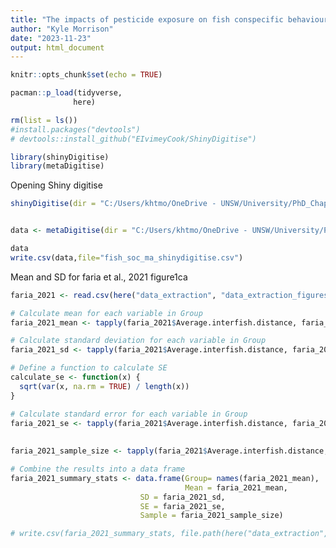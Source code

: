 ```yaml
---
title: "The impacts of pesticide exposure on fish conspecific behavioural interactions: systematic review and meta-analysis - data extraction"
author: "Kyle Morrison"
date: "2023-11-23"
output: html_document
---
```


```r
knitr::opts_chunk$set(echo = TRUE)
```

```r
pacman::p_load(tidyverse,
              here)
```


```r
rm(list = ls())
#install.packages("devtools")
# devtools::install_github("EIvimeyCook/ShinyDigitise")

library(shinyDigitise)
library(metaDigitise)

```

Opening Shiny digitise
```r
shinyDigitise(dir = "C:/Users/khtmo/OneDrive - UNSW/University/PhD_Chapters/4_fish_soc_ma/fish_conspecific_behaviour_MA/data_extraction/data_extraction_figures")


data <- metaDigitise(dir = "C:/Users/khtmo/OneDrive - UNSW/University/PhD_Chapters/4_fish_soc_ma/fish_conspecific_behaviour_MA/data_extraction/data_extraction_figures")

data
write.csv(data,file="fish_soc_ma_shinydigitise.csv")
```


Mean and SD for faria et al., 2021 figure1ca
```r
faria_2021 <- read.csv(here("data_extraction", "data_extraction_figures", "faria_2021_fig1ca.csv"))

# Calculate mean for each variable in Group
faria_2021_mean <- tapply(faria_2021$Average.interfish.distance, faria_2021$Group, mean, na.rm = TRUE)

# Calculate standard deviation for each variable in Group
faria_2021_sd <- tapply(faria_2021$Average.interfish.distance, faria_2021$Group, sd, na.rm = TRUE)

# Define a function to calculate SE
calculate_se <- function(x) {
  sqrt(var(x, na.rm = TRUE) / length(x))
}

# Calculate standard error for each variable in Group
faria_2021_se <- tapply(faria_2021$Average.interfish.distance, faria_2021$Group, function(x) calculate_se(x) / sqrt(length(x)))
 
 
faria_2021_sample_size <- tapply(faria_2021$Average.interfish.distance, faria_2021$Group, length)

# Combine the results into a data frame
faria_2021_summary_stats <- data.frame(Group= names(faria_2021_mean),
                                       Mean = faria_2021_mean,
                             SD = faria_2021_sd,
                             SE = faria_2021_se,
                             Sample = faria_2021_sample_size)

# write.csv(faria_2021_summary_stats, file.path(here("data_extraction", "data_extraction_figures"), "faria_2021_summary_stats.csv"), row.names = FALSE)

```

